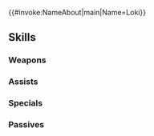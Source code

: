{{#invoke:NameAbout|main|Name=Loki}}{{HeroPage Tabs}}
{{Hero Infobox
|Name=Loki
|Title=Trickster God
|WeaponType=Colorless Staff
|MoveType=Flying
|Origin=Fire Emblem Heroes
|Gender=Female
|MythicEffect=Dark
|MythicEffect2=Defensive Team Bonus
|BoostHP=5
|BoostAtk=3
|actorEN=Erika Ishii
|actorJP=新井里美
|artist=前嶋重機
|additionDate=April 26, 2024
|releaseDate=April 30, 2024
|cv1=0
|cv2=400095
|TagID=神階ロキ
|InternalID=1090
|Properties=mythic,tiara
|description=God who plays at chaos, deriving great joy from the messy nature of mortal emotions.
}}
{{Stats Page
|Lv1HP=17|Lv1ATK=14|Lv1SPD=8|Lv1DEF=3|Lv1RES=8
|GRHP=50|GRATK=75|GRSPD=50|GRDEF=30|GRRES=90
}}
==Skills==
===Weapons===
{{Weapons Table
|weapon1=Assault
|weapon1Default=1
|weapon1Unlock=1
|weapon2=Supreme Thökk
|weapon2Default=5
|weapon2Unlock=5
}}
===Assists===
{{Assists Table
|assist1=Heal
|assist1Default=1
|assist1Unlock=1
|assist2=Reconcile
|assist2Default=3
|assist2Unlock=2
|assist3=Return
|assist3Default=4
|assist3Unlock=3
|assist4=Return+
|assist4Default=5
|assist4Unlock=5
}}
===Specials===
{{Specials Table
|special1=Imbue
|special1Default=4
|special1Unlock=2
|special2=Miracle
|special2Default=5
|special2Unlock=3
|special3=Glitter of Light
|special3Unlock=5
}}
===Passives===
{{Passives Table
|passiveA1=Atk/Res Catch 1
|passiveA2=Atk/Res Catch 2
|passiveA3=Atk/Res Catch 3
|passiveA4=Atk/Res Catch 4
|passiveA1Unlock=2
|passiveA2Unlock=3
|passiveA3Unlock=4
|passiveA4Unlock=5
|passiveB1=Dazzling Staff 1
|passiveB2=Dazzling Staff 2
|passiveB3=Dazzling Staff 3
|passiveB4=Dazzling Discord
|passiveB1Unlock=2
|passiveB2Unlock=3
|passiveB3Unlock=4
|passiveB4Unlock=5
|passiveC1=Divine Deceit
|passiveC1Unlock=5
}}
{{Heroes Navbox}}
